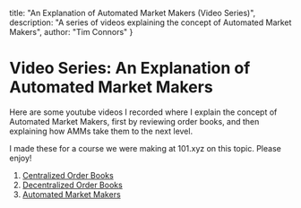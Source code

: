   title: "An Explanation of Automated Market Makers (Video Series)",
  description: "A series of videos explaining the concept of Automated Market Makers",
  author: "Tim Connors"
}

# Video Series: An Explanation of Automated Market Makers

Here are some youtube videos I recorded where I explain the concept of Automated Market Makers, first by reviewing order books, and then explaining how AMMs take them to the next level.

I made these for a course we were making at 101.xyz on this topic. Please enjoy!

1. [Centralized Order Books](https://www.youtube.com/watch?v=WE0uyKoUXD4)
2. [Decentralized Order Books](https://www.youtube.com/watch?v=gzkLjhZlU_s)
3. [Automated Market Makers](https://www.youtube.com/watch?v=32NgPwHyJsM)